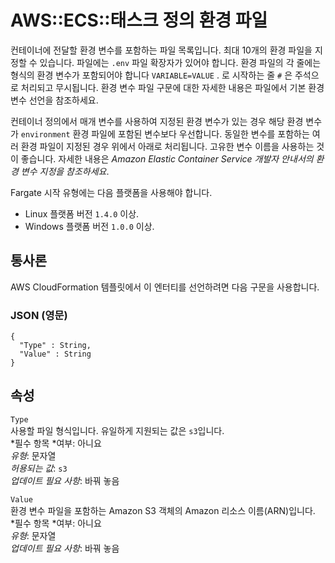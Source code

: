 # AWS::ECS::태스크 정의 환경 파일

컨테이너에 전달할 환경 변수를 포함하는 파일 목록입니다. 최대 10개의 환경 파일을 지정할 수 있습니다. 파일에는 `.env` 파일 확장자가 있어야 합니다. 환경 파일의 각 줄에는 형식의 환경 변수가 포함되어야 합니다 `VARIABLE=VALUE` . 로 시작하는 줄 `#` 은 주석으로 처리되고 무시됩니다. 환경 변수 파일 구문에 대한 자세한 내용은 파일에서 기본 환경 변수 선언을 참조하세요.

컨테이너 정의에서 매개 변수를 사용하여 지정된 환경 변수가 있는 경우 해당 환경 변수가 `environment` 환경 파일에 포함된 변수보다 우선합니다. 동일한 변수를 포함하는 여러 환경 파일이 지정된 경우 위에서 아래로 처리됩니다. 고유한 변수 이름을 사용하는 것이 좋습니다. 자세한 내용은 _Amazon Elastic Container Service 개발자 안내서의 환경 변수 지정을 참조하세요_.

Fargate 시작 유형에는 다음 플랫폼을 사용해야 합니다.

- Linux 플랫폼 버전 `1.4.0` 이상.
- Windows 플랫폼 버전 `1.0.0` 이상.

## 통사론

AWS CloudFormation 템플릿에서 이 엔터티를 선언하려면 다음 구문을 사용합니다.

### JSON (영문)

```
{
  "Type" : String,
  "Value" : String
}
```

## 속성

`Type`  
사용할 파일 형식입니다. 유일하게 지원되는 값은 `s3`입니다.  
*필수 항목 *여부: 아니요  
_유형_: 문자열  
_허용되는 값_: `s3`  
_업데이트 필요 사항_: 바꿔 놓음

`Value`  
환경 변수 파일을 포함하는 Amazon S3 객체의 Amazon 리소스 이름(ARN)입니다.  
*필수 항목 *여부: 아니요  
_유형_: 문자열  
_업데이트 필요 사항_: 바꿔 놓음
